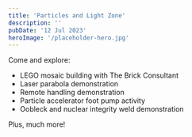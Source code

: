 ```yaml
---
title: 'Particles and Light Zone'
description: ''
pubDate: '12 Jul 2023'
heroImage: '/placeholder-hero.jpg'
---
```


Come and explore: 
* LEGO mosaic building with The Brick Consultant 
* Laser parabola demonstration  
* Remote handling demonstration  
* Particle accelerator foot pump activity  
* Oobleck and nuclear integrity weld demonstration  

Plus, much more! 

